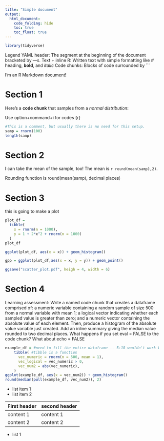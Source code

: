 ```yaml
---
title: "Simple document"
output:
  html_document:
    code_folding: hide
    toc: true
    toc_float: true
---
```


```r
library(tidyverse)
```


Legend
YAML header: The segment at the beginning of the document bracketed by ---s.
Text + inline R: Written text with simple formatting like # heading, **bold**, and _italic_
Code chunks: Blocks of code surrounded by ```

I'm an R Markdown document! 

# Section 1

Here's a **code chunk** that samples from 
a _normal distribution_:

Use option+command+i for codes {r}

```r
#This is a comment, but usually there is no need for this setup.
samp = rnorm(100)
length(samp)
```

# Section 2

I can take the mean of the sample, too!
The mean is `r round(mean(samp),2)`.

Rounding function is round(mean(samp), decimal places)

# Section 3

<!-- to comment a text -->

this is going to make a plot

```r
plot_df = 
  tibble(
    x = rnorm(n = 1000),
    y = 1 + 2*x^2 + rnorm(n = 1000)
  )
plot_df

ggplot(plot_df, aes(x = x)) + geom_histogram()

gpp = ggplot(plot_df,aes(x = x, y = y)) + geom_point()

ggsave("scatter_plot.pdf", heigh = 4, width = 6)
```

# Section 4
Learning assessment: Write a named code chunk that creates a dataframe comprised of: a numeric variable containing a random sample of size 500 from a normal variable with mean 1; a logical vector indicating whether each sampled value is greater than zero; and a numeric vector containing the absolute value of each element. Then, produce a histogram of the absolute value variable just created. Add an inline summary giving the median value rounded to two decimal places. What happens if you set eval = FALSE to the code chunk? What about echo = FALSE

```r
example_df = #need to fill the entire dataframe -- 5:18 wouldn't work bc 10 empty rows
    tibble( #tibble is a function
      vec_numeric = rnorm(n = 500, mean = 1),
      vec_logical = vec_numeric > 0,
      vec_num2 = abs(vec_numeric),
    )
ggplot(example_df, aes(x = vec_num2)) + geom_histogram()
round(median(pull(example_df, vec_num2)), 2)
```

* list item 1
* list item 2

First header | second header
----------- | --------------
  content 1 | content 1
  content 2 | content 2

* list 1
  